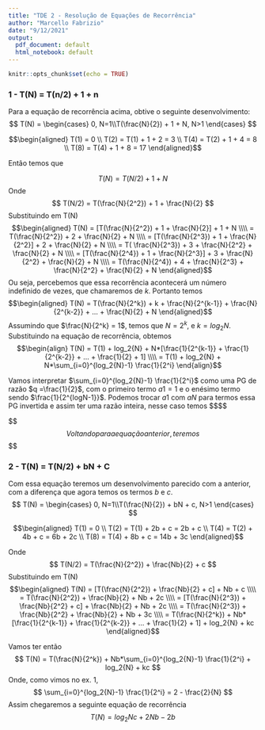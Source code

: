 ```yaml
---
title: "TDE 2 - Resolução de Equações de Recorrência"
author: "Marcello Fabrizio"
date: "9/12/2021"
output:
  pdf_document: default
  html_notebook: default
---
```


```r
knitr::opts_chunk$set(echo = TRUE)
```


### 1 - T(N) = T(n/2) + 1 + n
Para a equação de recorrência acima, obtive o seguinte desenvolvimento:
$$  
T(N) = \begin{cases} 0, N=1\\T(\frac{N}{2}) + 1 + N, N>1 \end{cases} 
$$

$$\begin{aligned}
T(1) = 0
\\
T(2) = T(1) + 1 + 2 = 3
\\
T(4) = T(2) + 1 + 4 = 8
\\
T(8) = T(4) + 1 + 8 = 17
\end{aligned}$$

Então temos que

$$
T(N) = T(N/2) + 1 + N
$$
Onde
$$
T(N/2) = T(\frac{N}{2^2}) + 1 + \frac{N}{2}
$$
Substituindo em T(N)
$$\begin{aligned}
T(N) = [T(\frac{N}{2^2}) + 1 + \frac{N}{2}] + 1 + N
\\\\
= T(\frac{N}{2^2}) + 2 + \frac{N}{2} + N
\\\\
= [T(\frac{N}{2^3}) + 1 + \frac{N}{2^2}] + 2 + \frac{N}{2} + N
\\\\
= T( \frac{N}{2^3}) + 3 + \frac{N}{2^2} +  \frac{N}{2} + N
\\\\
= [T(\frac{N}{2^4}) + 1 + \frac{N}{2^3}] + 3 + \frac{N}{2^2} +  \frac{N}{2} + N
\\\\
= T(\frac{N}{2^4}) + 4 + \frac{N}{2^3} +  \frac{N}{2^2} +  \frac{N}{2} + N
\end{aligned}$$
Ou seja, percebemos que essa recorrência acontecerá um número indefinido de vezes, que chamaremos de *k*. Portanto temos
$$\begin{aligned}
T(N) = T(\frac{N}{2^k}) + k + \frac{N}{2^{k-1}} + \frac{N}{2^{k-2}} + ... + \frac{N}{2} + N
\end{aligned}$$
Assumindo que $\frac{N}{2^k} = 1$, temos que $N = 2^k$, e $k = log_2{N}$. Substituindo na equação de recorrência, obtemos
$$\begin{align}
T(N) = T(1) + log_2{N} + N*[\frac{1}{2^{k-1}} + \frac{1}{2^{k-2}} + ... + \frac{1}{2} + 1]
\\\\
= T(1) + log_2{N} + N*\sum_{i=0}^{log_2{N}-1} \frac{1}{2^i}
\end{align}$$

Vamos interpretar $\sum_{i=0}^{log_2{N}-1} \frac{1}{2^i}$ como uma PG de razão $q =\frac{1}{2}$, com o primeiro termo $a1 = 1$ e o enésimo termo sendo $\frac{1}{2^{logN-1}}$. Podemos trocar $a1$ com $aN$ para termos essa PG invertida e assim ter uma razão inteira, nesse caso temos
$$\begin{align}

a1 = \frac{1}{2^{logN-1}}
\\\\
= \frac{1}{(2^{logN})*(2^{-1})}
\\\\
= \frac{2}{N^{log2}}
\\\\
= \frac{2}{m}

\end{align}$$

$$\begin{align}

S = \frac{2*1 - \frac{2}{N}}{1-2}
\\\\
\sum_{i=0}^{log_2{N}-1} \frac{1}{2^i} = 2 - \frac{2}{N}

\end{align}$$
Voltando para a equação anterior, teremos
$$\begin{align}
T(N) = T(1) + log_2{N} + N*\sum_{i=0}^{log_2{N}-1} \frac{1}{2^i}
\\\\
T(N) = log_2{N} + N*(2 - \frac{2}{N})
\end{align}$$

### 2 - T(N) = T(N/2) + bN + C

Com essa equação teremos um desenvolvimento parecido com a anterior, com a diferença que agora temos os termos $b$ e $c$.
$$
T(N) = \begin{cases} 0, N=1\\T(\frac{N}{2}) + bN + c, N>1 \end{cases} 
$$

$$\begin{aligned}
T(1) = 0
\\
T(2) = T(1) + 2b + c = 2b + c
\\
T(4) = T(2) + 4b + c = 6b + 2c
\\
T(8) = T(4) + 8b + c = 14b + 3c
\end{aligned}$$

Onde
$$
T(N/2) = T(\frac{N}{2^2}) + \frac{Nb}{2} + c
$$
Substituindo em T(N)
$$\begin{aligned}
T(N) = [T(\frac{N}{2^2}) + \frac{Nb}{2} + c] + Nb + c
\\\\
= T(\frac{N}{2^2}) + \frac{Nb}{2} + Nb + 2c
\\\\
= [T(\frac{N}{2^3}) + \frac{Nb}{2^2} + c] + \frac{Nb}{2} + Nb + 2c
\\\\
= T(\frac{N}{2^3}) + \frac{Nb}{2^2} + \frac{Nb}{2} + Nb + 3c
\\\\
= T(\frac{N}{2^k}) + Nb*[\frac{1}{2^{k-1}} + \frac{1}{2^{k-2}} + ... + \frac{1}{2} + 1] + log_2{N} + kc
\end{aligned}$$

Vamos ter então
$$
T(N) = T(\frac{N}{2^k}) + Nb*\sum_{i=0}^{log_2{N}-1} \frac{1}{2^i} + log_2{N} + kc
$$
Onde, como vimos no ex. 1,
$$
\sum_{i=0}^{log_2{N}-1} \frac{1}{2^i} = 2 - \frac{2}{N}
$$
Assim chegaremos a seguinte equação de recorrência
$$
T(N) = log_2{N}c + 2Nb - 2b
$$
